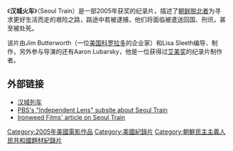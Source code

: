 {{Unreferenced|time=2020-05-08}}
《'''汉城火车'''》（Seoul Train）是一部2005年获奖的纪录片，描述了[[朝鲜|朝鲜]][[脱北者|脱北者]]为寻求更好生活而走的艰险之路，路途中若被逮捕，他们将面临被遣送回国、刑讯，甚至被处死。

该片由Jim Butterworth（一位[[美国|美国]][[科罗拉多|科罗拉多]]的企业家）和Lisa Sleeth编导、制作，另外参与导演的还有Aaron Lubarsky，他是一位获得过[[艾美奖|艾美奖]]的纪录片制作者。

==外部链接==
* [http://www.seoultrain.com/ 汉城列车] {{Wayback|url=http://www.seoultrain.com/ |date=20210324124603 }}
* [http://www.pbs.org/independentlens/seoultrain/ PBS's "Independent Lens" subsite about Seoul Train] {{Wayback|url=http://www.pbs.org/independentlens/seoultrain/ |date=20210308193801 }}
* [https://web.archive.org/web/20060425111025/http://www.ironweedfilms.com/films/seoultrain Ironweed Films' article on Seoul Train]

{{DEFAULTSORT:Seoul Train}}
[[Category:2005年美國電影作品|Category:2005年美國電影作品]]
[[Category:美國紀錄片|Category:美國紀錄片]]
[[Category:朝鮮民主主義人民共和國題材紀錄片|Category:朝鮮民主主義人民共和國題材紀錄片]]
{{Movie-stub}}